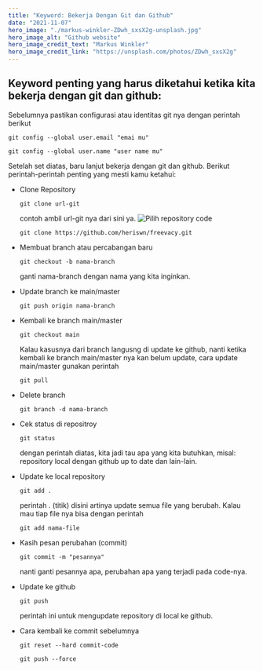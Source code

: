 ```yaml
---
title: "Keyword: Bekerja Dengan Git dan Github"
date: "2021-11-07"
hero_image: "./markus-winkler-ZDwh_sxsX2g-unsplash.jpg"
hero_image_alt: "Github website"
hero_image_credit_text: "Markus Winkler"
hero_image_credit_link: "https://unsplash.com/photos/ZDwh_sxsX2g"
---
```


## Keyword penting yang harus diketahui ketika kita bekerja dengan git dan github:

Sebelumnya pastikan configurasi atau identitas git nya dengan perintah berikut

`git config --global user.email "emai mu"`

`git config --global user.name "user name mu"`

Setelah set diatas, baru lanjut bekerja dengan git dan github.
Berikut perintah-perintah penting yang mesti kamu ketahui:

- Clone Repository

    `git clone url-git`

    contoh ambil url-git nya dari sini ya.
    ![Pilih repository code](./git-clone.png)

    `git clone https://github.com/heriswn/freevacy.git`

- Membuat branch atau percabangan baru

    `git checkout -b nama-branch`

    ganti nama-branch dengan nama yang kita inginkan.

- Update branch ke main/master

    `git push origin nama-branch`

- Kembali ke branch main/master

    `git checkout main`

    Kalau kasusnya dari branch langusng di update ke github, nanti ketika kembali ke branch main/master nya kan belum update, cara update main/master gunakan perintah

    `git pull`

- Delete branch

    `git branch -d nama-branch`

- Cek status di repositroy

    `git status`

    dengan perintah diatas, kita jadi tau apa yang kita butuhkan, misal: repository local dengan github up to date dan lain-lain.

- Update ke local repository

    `git add .`

    perintah . (titik) disini artinya update semua file yang berubah. Kalau mau tiap file nya bisa dengan perintah

    `git add nama-file`

- Kasih pesan perubahan (commit)

    `git commit -m "pesannya"`

    nanti ganti pesannya apa, perubahan apa yang terjadi pada code-nya.

- Update ke github

    `git push`

    perintah ini untuk mengupdate repository di local ke github.

- Cara kembali ke commit sebelumnya

    `git reset --hard commit-code`

    `git push --force`

